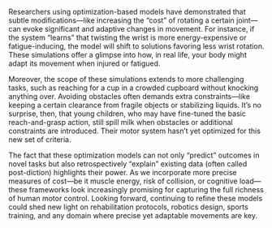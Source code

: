 Researchers using optimization-based models have demonstrated that subtle modifications—like increasing the “cost” of rotating a certain joint—can evoke significant and adaptive changes in movement. For instance, if the system “learns” that twisting the wrist is more energy-expensive or fatigue-inducing, the model will shift to solutions favoring less wrist rotation. These simulations offer a glimpse into how, in real life, your body might adapt its movement when injured or fatigued.

Moreover, the scope of these simulations extends to more challenging tasks, such as reaching for a cup in a crowded cupboard without knocking anything over. Avoiding obstacles often demands extra constraints—like keeping a certain clearance from fragile objects or stabilizing liquids. It’s no surprise, then, that young children, who may have fine-tuned the basic reach-and-grasp action, still spill milk when obstacles or additional constraints are introduced. Their motor system hasn’t yet optimized for this new set of criteria.

The fact that these optimization models can not only “predict” outcomes in novel tasks but also retrospectively “explain” existing data (often called post-diction) highlights their power. As we incorporate more precise measures of cost—be it muscle energy, risk of collision, or cognitive load—these frameworks look increasingly promising for capturing the full richness of human motor control. Looking forward, continuing to refine these models could shed new light on rehabilitation protocols, robotics design, sports training, and any domain where precise yet adaptable movements are key.